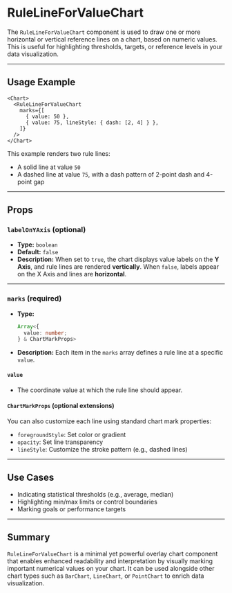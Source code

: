 # RuleLineForValueChart 

The `RuleLineForValueChart` component is used to draw one or more horizontal or vertical reference lines on a chart, based on numeric values. This is useful for highlighting thresholds, targets, or reference levels in your data visualization.

---

## Usage Example

```tsx
<Chart>
  <RuleLineForValueChart
    marks={[
      { value: 50 },
      { value: 75, lineStyle: { dash: [2, 4] } },
    ]}
  />
</Chart>
```

This example renders two rule lines:

* A solid line at value `50`
* A dashed line at value `75`, with a dash pattern of 2-point dash and 4-point gap

---

## Props

### `labelOnYAxis` (optional)

* **Type:** `boolean`
* **Default:** `false`
* **Description:**
  When set to `true`, the chart displays value labels on the **Y Axis**, and rule lines are rendered **vertically**.
  When `false`, labels appear on the X Axis and lines are **horizontal**.

---

### `marks` (required)

* **Type:**

  ```ts
  Array<{
    value: number;
  } & ChartMarkProps>
  ```
* **Description:**
  Each item in the `marks` array defines a rule line at a specific `value`.

#### `value`

* The coordinate value at which the rule line should appear.

#### `ChartMarkProps` (optional extensions)

You can also customize each line using standard chart mark properties:

* `foregroundStyle`: Set color or gradient
* `opacity`: Set line transparency
* `lineStyle`: Customize the stroke pattern (e.g., dashed lines)

---

## Use Cases

* Indicating statistical thresholds (e.g., average, median)
* Highlighting min/max limits or control boundaries
* Marking goals or performance targets

---

## Summary

`RuleLineForValueChart` is a minimal yet powerful overlay chart component that enables enhanced readability and interpretation by visually marking important numerical values on your chart. It can be used alongside other chart types such as `BarChart`, `LineChart`, or `PointChart` to enrich data visualization.
